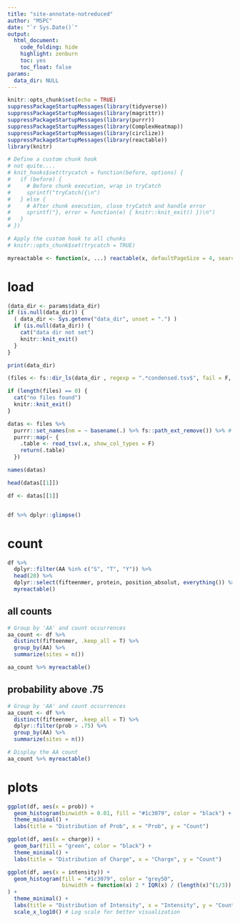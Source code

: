 ```yaml
---
title: "site-annotate-notreduced"
author: "MSPC"
date: "`r Sys.Date()`"
output:
  html_document:
    code_folding: hide
    highlight: zenburn
    toc: yes
    toc_float: false
params: 
  data_dir: NULL
---
```


<style type="text/css">
.main-container {
  max-width: 100% !important;
  margin: auto;
}
</style>


```r
knitr::opts_chunk$set(echo = TRUE)
suppressPackageStartupMessages(library(tidyverse))
suppressPackageStartupMessages(library(magrittr))
suppressPackageStartupMessages(library(purrr))
suppressPackageStartupMessages(library(ComplexHeatmap))
suppressPackageStartupMessages(library(circlize))
suppressPackageStartupMessages(library(reactable))
library(knitr)

# Define a custom chunk hook
# not quite....
# knit_hooks$set(trycatch = function(before, options) {
#   if (before) {
#     # Before chunk execution, wrap in tryCatch
#     sprintf("tryCatch({\n")
#   } else {
#     # After chunk execution, close tryCatch and handle error
#     sprintf("}, error = function(e) { knitr::knit_exit() })\n")
#   }
# })

# Apply the custom hook to all chunks
# knitr::opts_chunk$set(trycatch = TRUE)

myreactable <- function(x, ...) reactable(x, defaultPageSize = 4, searchable = T, compact = T, ...)
```


# load
```r
(data_dir <- params$data_dir)
if (is.null(data_dir)) {
  ( data_dir <- Sys.getenv("data_dir", unset = ".") )
  if (is.null(data_dir)) {
    cat("data dir not set")
    knitr::knit_exit()
  }
}

print(data_dir)
```


```r
(files <- fs::dir_ls(data_dir , regexp = ".*condensed.tsv$", fail = F, recurse = T))

if (length(files) == 0) {
  cat("no files found")
  knitr::knit_exit()
}

datas <- files %>%
  purrr::set_names(nm = ~ basename(.) %>% fs::path_ext_remove()) %>% # set names first
  purrr::map(~ {
    .table <- read_tsv(.x, show_col_types = F)
    return(.table)
  })
```


```r
names(datas)

head(datas[[1]])
```



```r
df <- datas[[1]]


df %>% dplyr::glimpse()
```

# count

```r
df %>%
  dplyr::filter(AA %in% c("S", "T", "Y")) %>%
  head(20) %>%
  dplyr::select(fifteenmer, protein, position_absolut, everything()) %>%
  myreactable()
```

## all counts

```r
# Group by 'AA' and count occurrences
aa_count <- df %>%
  distinct(fifteenmer, .keep_all = T) %>%
  group_by(AA) %>%
  summarize(sites = n())

aa_count %>% myreactable()
```

## probability above .75

```r
# Group by 'AA' and count occurrences
aa_count <- df %>%
  distinct(fifteenmer, .keep_all = T) %>%
  dplyr::filter(prob > .75) %>%
  group_by(AA) %>%
  summarize(sites = n())
```


```r
# Display the AA count
aa_count %>% myreactable()

```


# plots

```r
ggplot(df, aes(x = prob)) +
  geom_histogram(binwidth = 0.01, fill = "#1c3079", color = "black") +
  theme_minimal() +
  labs(title = "Distribution of Prob", x = "Prob", y = "Count")
```


```r
ggplot(df, aes(x = charge)) +
  geom_bar(fill = "green", color = "black") +
  theme_minimal() +
  labs(title = "Distribution of Charge", x = "Charge", y = "Count")
```



```r
ggplot(df, aes(x = intensity)) +
  geom_histogram(fill = "#1c3079", color = "grey50",
                 binwidth = function(x) 2 * IQR(x) / (length(x)^(1/3))
) +
  theme_minimal() +
  labs(title = "Distribution of Intensity", x = "Intensity", y = "Count") +
  scale_x_log10() # Log scale for better visualization
```



